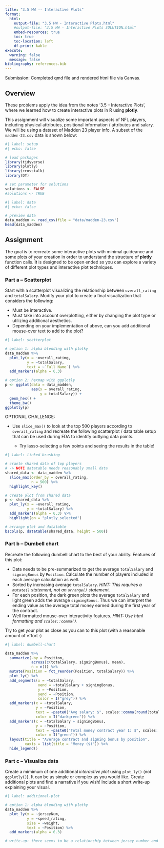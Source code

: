 ```yaml
---
title: "3.5 HW -- Interactive Plots"
format:
  html:
    output-file: "3.5 HW - Interactive Plots.html"
    #output-file: "3.5 HW - Interactive Plots SOLUTION.html"
    embed-resources: true
    toc: true
    toc-location: left
    df-print: kable
execute: 
  warning: false
  message: false
bibliography: references.bib
---
```


Submission: Completed qmd file and rendered html file via Canvas.

## Overview

These problems apply the idea from the notes '3.5 -- Interactive Plots', where we learned how to create interactive plots in R using **plotly**.

This assignment will visualize some important aspects of NFL players, including physical attributes, positional information / attributes and salary. We will be using a dataset of Madden 23 player info. A subset of the `madden-23.csv` data is shown below:

```r
#| label: setup
#| echo: false

# load packages
library(tidyverse)
library(plotly)
library(crosstalk)
library(DT)

# set parameter for solutions
solutions <- FALSE
#solutions <- TRUE

```

```r
#| label: data
#| echo: false

# preview data
data_madden <- read_csv(file = "data/madden-23.csv")
head(data_madden)

```

## Assignment

The goal is to recreate some interactive plots with minimal guideance and some plots of your creation in order to understand the structure of **plotly** function calls. It is designed to be open ended so you can explore a variety of different plot types and interactive plot techniques.

### Part a -- Scatterplot

Start with a scatterplot visualizing the relationship between `overall_rating` and `totalSalary`. Modify your plot to create a final visualization that considers the following:

- Must be interactive.
- Must take into account overplotting, either by changing the plot type or utilizing additional aesthetics.
- Depending on your implementation of above, can you add additional mouse-over text to add to the plot?

```r
#| label: scatterplot

# option 1: alpha blending with plotky
data_madden %>% 
  plot_ly(x = ~overall_rating,
          y = ~totalSalary,
          text = ~`Full Name`) %>% 
  add_markers(alpha = 0.3)

# option 2: hexmap with ggplotly
p <- ggplot(data = data_madden,
            aes(x = overall_rating,
                y = totalSalary)) + 
  geom_hex() + 
  theme_bw()
ggplotly(p)

```

OPTIONAL CHALLENGE:

- Use `slice_max()` to look at the top 500 players according to `overall_rating` and recreate the following scatterplot / data table setup that can be used during EDA to identify outlying data points.

    - Try lasso-selecting a few points and seeing the results in the table!

```r
#| label: linked-brushing

# craete shared data of top players
# -> NOTE datatable needs reasonably small data
shared_data <- data_madden %>% 
  slice_max(order_by = overall_rating,
            n = 500) %>% 
  highlight_key()

# create plot from shared data
p <- shared_data %>% 
  plot_ly(x = ~overall_rating,
          y = ~totalSalary) %>% 
  add_markers(alpha = 0.3) %>%
  highlight(on = "plotly_selected")

# arrange plot and datatable
bscols(p, datatable(shared_data, height = 500))

```

### Part b -- Dumbell chart

Recreate the following dumbell chart to the best of your ability. Features of this plot:

- Data needs to be pre-summarized to get the average `totalSalary` and `signingBonus` by `Position`. Calculate the number of players included in each average calculation as well.
- Sorted by increasing average `totalSalary`. *HINT: This requires a `mutate()` statement, not an `arrange()` statement.*
- For each position, the dark green plots the average `totalSalary` and light green adds the average `signingBonus`. Thus we can interpret the ending value as the average total money earned during the first year of the contract.
- Well formatted mouse-over interactivity features. *HINT: Use html formatting and `scales::comma()`.*

Try to get your plot as close as you can to this plot (with a reasonable amount of effort :)

```r
#| label: dumbell-chart

data_madden %>% 
  summarize(.by = Position,
            across(c(totalSalary, signingBonus), mean),
            n = n()) %>% 
  mutate(Position = fct_reorder(Position, totalSalary)) %>% 
  plot_ly() %>% 
  add_segments(x = ~totalSalary,
               xend = ~totalSalary + signingBonus,
               y = ~Position,
               yend = ~Position,
               color = I("grey")) %>% 
  add_markers(x = ~totalSalary,
              y = ~Position,
              text = ~paste0("Avg salary: $", scales::comma(round(totalSalary, 0)), "<br>Avg signing bonus: $", scales::comma(round(signingBonus, 0)), "<br>Sample size: ", n, " players"),
              color = I("darkgreen")) %>%
  add_markers(x = ~totalSalary + signingBonus,
              y = ~Position,
              text = ~paste0("Total money contract year 1: $", scales::comma(round(totalSalary + signingBonus, 0))),
              color = I("green")) %>% 
  layout(title = "Average contract and signing bonus by position",
         xaxis = list(title = "Money ($)")) %>% 
  hide_legend()

```

### Part c -- Visualize data

Create a mimimum of one additional *interactive plot* using `plot_ly()` (not `ggplotly()`). It can be as simple or complex as you would like. Create additional plots and find a narrative if you wish! Include a short write-up explaining your visual.

```r
#| label: additional-plot

# option 1: alpha blending with plotky
data_madden %>% 
  plot_ly(x = ~jerseyNum,
          y = ~speed_rating,
          size = ~weight,
          text = ~Position) %>% 
  add_markers(alpha = 0.3)

# write-up: there seems to be a relationship between jersey number and the physical attributes of a player and their position, plotted in this case is speed and weight

```